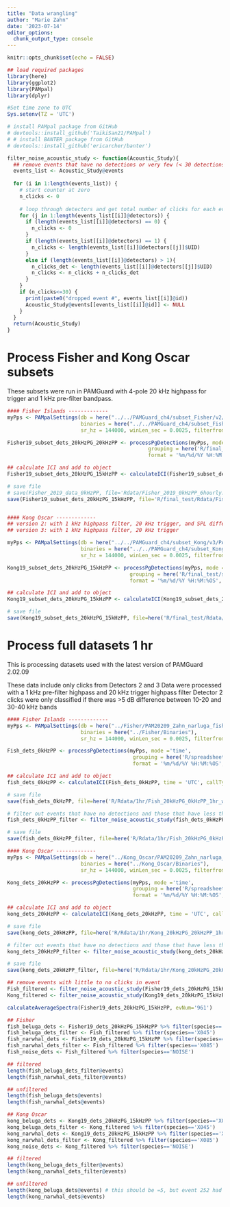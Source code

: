 ```yaml
---
title: "Data wrangling"
author: "Marie Zahn"
date: '2023-07-14'
editor_options: 
  chunk_output_type: console
---
```


```r
knitr::opts_chunk$set(echo = FALSE)
```

```r
## load required packages
library(here)
library(ggplot2)
library(PAMpal)
library(dplyr)

#Set time zone to UTC
Sys.setenv(TZ = 'UTC')

# install PAMpal package from GitHub
# devtools::install_github('TaikiSan21/PAMpal')
# # install BANTER package from GitHub
# devtools::install_github('ericarcher/banter')
```

```r
filter_noise_acoustic_study <- function(Acoustic_Study){
  ## remove events that have no detections or very few (< 30 detections)
  events_list <- Acoustic_Study@events
  
  for (i in 1:length(events_list)) {
    # start counter at zero
    n_clicks <- 0
    
    # loop through detectors and get total number of clicks for each event
    for (j in 1:length(events_list[[i]]@detectors)) {
      if (length(events_list[[i]]@detectors) == 0) {
        n_clicks <- 0
      }
      if (length(events_list[[i]]@detectors) == 1) {
        n_clicks <- length(events_list[[i]]@detectors[[j]]$UID)
      }
      else if (length(events_list[[i]]@detectors) > 1){
        n_clicks_det <- length(events_list[[i]]@detectors[[j]]$UID)
        n_clicks <- n_clicks + n_clicks_det
      }
    }
    if (n_clicks<=30) {
      print(paste0("dropped event #", events_list[[i]]@id))
      Acoustic_Study@events[[events_list[[i]]@id]] <- NULL
    }
  }
  return(Acoustic_Study)
}

```

# Process Fisher and Kong Oscar subsets

These subsets were run in PAMGuard with 4-pole 20 kHz highpass for trigger and 1 kHz pre-filter bandpass.

```r
#### Fisher Islands -------------
myPps <- PAMpalSettings(db = here("../../PAMGuard_ch4/subset_Fisher/v2/PAM20103_Zahn_narluga_Fisher-subset_20kHztrigger.sqlite3"),
                        binaries = here("../../PAMGuard_ch4/subset_Fisher/v2/Binaries"),
                        sr_hz = 144000, winLen_sec = 0.0025, filterfrom_khz = 20, filterto_khz = NULL)

Fisher19_subset_dets_20kHzPG_20kHzPP <- processPgDetections(myPps, mode ='time', 
                                              grouping = here('R/final_test/spreadsheets/Fisher_2019_species_ids_6hourly_subset.csv'), 
                                              format = '%m/%d/%Y %H:%M:%OS', id='2019Fisher')

## calculate ICI and add to object
Fisher19_subset_dets_20kHzPG_15kHzPP <- calculateICI(Fisher19_subset_dets_20kHzPG_15kHzPP, time = 'UTC', callType="click")

# save file
# save(Fisher_2019_data_0kHzPP, file='Rdata/Fisher_2019_0kHzPP_6hourly.rdata')
save(Fisher19_subset_dets_20kHzPG_15kHzPP, file='R/final_test/Rdata/Fisher19_subset_20kHzPG_15kHzPP_6hourly_v2.rdata')


#### Kong Oscar -------------
## version 2: with 1 kHz highpass filter, 20 kHz trigger, and SPL difference threshold
## version 3: with 1 kHz highpass filter, 20 kHz trigger

myPps <- PAMpalSettings(db = here("../../PAMGuard_ch4/subset_Kong/v3/PAM20103_Zahn_narluga_Kong-subset_20kHztrigger.sqlite3"),
                        binaries = here("../../PAMGuard_ch4/subset_Kong/v3/Binaries"),
                        sr_hz = 144000, winLen_sec = 0.0025, filterfrom_khz = 20,filterto_khz = NULL)

Kong19_subset_dets_20kHzPG_15kHzPP <- processPgDetections(myPps, mode ='time',
                                        grouping = here('R/final_test/spreadsheets/KO_2019_species_ids_6hourly_subset.csv'),
                                        format = '%m/%d/%Y %H:%M:%OS', id='2019KongOscar')

## calculate ICI and add to object
Kong19_subset_dets_20kHzPG_15kHzPP <- calculateICI(Kong19_subset_dets_20kHzPG_15kHzPP, time = 'UTC', callType="click")

# save file
save(Kong19_subset_dets_20kHzPG_15kHzPP, file=here('R/final_test/Rdata/KO19_subset_20kHzPG_15kHzPP_6hourly_v3.rdata'))
```

# Process full datasets 1 hr

This is processing datasets used with the latest version of PAMGuard 2.02.09

These data include only clicks from Detectors 2 and 3
Data were processed with a 1 kHz pre-filter highpass and 20 kHz trigger highpass filter
Detector 2 clicks were only classified if there was >5 dB difference between 10-20 and 30-40 kHz bands

```r
#### Fisher Islands -------------
myPps <- PAMpalSettings(db = here("../Fisher/PAM20209_Zahn_narluga_fisher.sqlite3"),
                        binaries = here("../Fisher/Binaries"),
                        sr_hz = 144000, winLen_sec = 0.0025, filterfrom_khz = 0, filterto_khz = NULL)

Fish_dets_0kHzPP <- processPgDetections(myPps, mode ='time',
                                         grouping = here('R/spreadsheets/1hr/Fisher_2019_species_ids_1hr_wavTime_labeled.csv'),
                                         format = '%m/%d/%Y %H:%M:%OS', id='2019Fisher')

## calculate ICI and add to object
fish_dets_0kHzPP <- calculateICI(Fish_dets_0kHzPP, time = 'UTC', callType="click")

# save file
save(fish_dets_0kHzPP, file=here('R/Rdata/1hr/Fish_20kHzPG_0kHzPP_1hr_wavTime_unfiltered_labeled.rdata'))

# filter out events that have no detections and those that have less than 30 detections
fish_dets_0kHzPP_filter <- filter_noise_acoustic_study(fish_dets_0kHzPP)

# save file
save(fish_dets_0kHzPP_filter, file=here('R/Rdata/1hr/Fish_20kHzPG_0kHzPP_1hr_wavTime_filtered_labeled.rdata'))

#### Kong Oscar -------------
myPps <- PAMpalSettings(db = here("../Kong_Oscar/PAM20209_Zahn_narluga_kong.sqlite3"),
                        binaries = here("../Kong_Oscar/Binaries"),
                        sr_hz = 144000, winLen_sec = 0.0025, filterfrom_khz = 20,filterto_khz = NULL)

Kong_dets_20kHzPP <- processPgDetections(myPps, mode ='time',
                                         grouping = here('R/spreadsheets/1hr/Kong_2019_species_ids_1hr_wavTime_labeled.csv'),
                                         format = '%m/%d/%Y %H:%M:%OS', id='2019KongOscar')

## calculate ICI and add to object
kong_dets_20kHzPP <- calculateICI(Kong_dets_20kHzPP, time = 'UTC', callType="click")

# save file
save(kong_dets_20kHzPP, file=here('R/Rdata/1hr/Kong_20kHzPG_20kHzPP_1hr_wavTime_unfiltered_labeled.rdata'))

# filter out events that have no detections and those that have less than 30 detections
kong_dets_20kHzPP_filter <- filter_noise_acoustic_study(kong_dets_20kHzPP)

# save file
save(kong_dets_20kHzPP_filter, file=here('R/Rdata/1hr/Kong_20kHzPG_20kHzPP_1hr_wavTime_filtered_labeled.rdata'))

```

```r
## remove events with little to no clicks in event
Fish_filtered <- filter_noise_acoustic_study(Fisher19_dets_20kHzPG_15kHzPP)
Kong_filtered <- filter_noise_acoustic_study(Kong19_dets_20kHzPG_15kHzPP)

calculateAverageSpectra(Fisher19_dets_20kHzPG_15kHzPP, evNum='961')
```

```r
## Fisher
fish_beluga_dets <- Fisher19_dets_20kHzPG_15kHzPP %>% filter(species=='X045')
fish_beluga_dets_filter <- Fish_filtered %>% filter(species=='X045')
fish_narwhal_dets <- Fisher19_dets_20kHzPG_15kHzPP %>% filter(species=='X085')
fish_narwhal_dets_filter <- Fish_filtered %>% filter(species=='X085')
fish_noise_dets <- Fish_filtered %>% filter(species=='NOISE')

## filtered
length(fish_beluga_dets_filter@events)
length(fish_narwhal_dets_filter@events)

## unfiltered
length(fish_beluga_dets@events)
length(fish_narwhal_dets@events)

## Kong Oscar
kong_beluga_dets <- Kong19_dets_20kHzPG_15kHzPP %>% filter(species=='X045')
kong_beluga_dets_filter <- Kong_filtered %>% filter(species=='X045')
kong_narwhal_dets <- Kong19_dets_20kHzPG_15kHzPP %>% filter(species=='X085')
kong_narwhal_dets_filter <- Kong_filtered %>% filter(species=='X085')
kong_noise_dets <- Kong_filtered %>% filter(species=='NOISE')

## filtered
length(kong_beluga_dets_filter@events)
length(kong_narwhal_dets_filter@events)

## unfiltered
length(kong_beluga_dets@events) # this should be =5, but event 252 had no detections so it is =4
length(kong_narwhal_dets@events)
```
